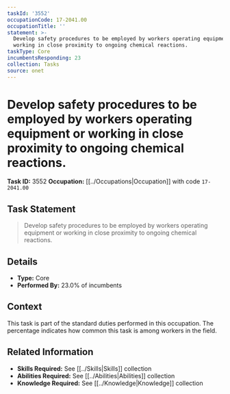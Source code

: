 ```yaml
---
taskId: '3552'
occupationCode: 17-2041.00
occupationTitle: ''
statement: >-
  Develop safety procedures to be employed by workers operating equipment or
  working in close proximity to ongoing chemical reactions.
taskType: Core
incumbentsResponding: 23
collection: Tasks
source: onet
---
```

# Develop safety procedures to be employed by workers operating equipment or working in close proximity to ongoing chemical reactions.

**Task ID:** 3552
**Occupation:** [[../Occupations|Occupation]] with code `17-2041.00`

## Task Statement

> Develop safety procedures to be employed by workers operating equipment or working in close proximity to ongoing chemical reactions.

## Details

- **Type:** Core
- **Performed By:** 23.0% of incumbents

## Context

This task is part of the standard duties performed in this occupation. The percentage indicates how common this task is among workers in the field.

## Related Information

- **Skills Required:** See [[../Skills|Skills]] collection
- **Abilities Required:** See [[../Abilities|Abilities]] collection
- **Knowledge Required:** See [[../Knowledge|Knowledge]] collection
